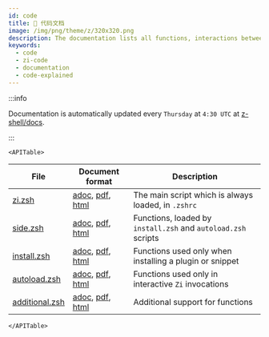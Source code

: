 ```yaml
---
id: code
title: 🔖 代码文档
image: /img/png/theme/z/320x320.png
description: The documentation lists all functions, interactions between them, their comments, and features.
keywords:
  - code
  - zi-code
  - documentation
  - code-explained
---
```


<!-- @format -->


:::info

Documentation is automatically updated every `Thursday` at `4:30 UTC` at [z-shell/docs][].

:::

```mdx-code-block
<APITable>
```

| File                 | Document format                   | Description                                                   |
| -------------------- | --------------------------------- | ------------------------------------------------------------- |
| [zi.zsh][2]          | [adoc][3], [pdf][4], [html][5]    | The main script which is always loaded, in `.zshrc`           |
| [side.zsh][6]        | [adoc][7], [pdf][8], [html][9]    | Functions, loaded by `install.zsh` and `autoload.zsh` scripts |
| [install.zsh][10]    | [adoc][11], [pdf][12], [html][13] | Functions used only when installing a plugin or snippet       |
| [autoload.zsh][14]   | [adoc][15], [pdf][16], [html][17] | Functions used only in interactive `Zi` invocations           |
| [additional.zsh][18] | [adoc][19], [pdf][20], [html][21] | Additional support for functions                              |

```mdx-code-block
</APITable>
```

<!-- end-of-file -->

<!-- links -->

<!-- external -->

[z-shell/docs]: https://github.com/z-shell/docs

[2]: https://github.com/z-shell/zi/blob/main/zi.zsh

[3]: https://github.com/z-shell/docs/blob/main/code/zsdoc/asciidoc/zi.zsh.adoc

[4]: https://github.com/z-shell/docs/blob/main/code/zsdoc/pdf/zi.zsh.pdf

[5]: https://z-shell.github.io/docs/code/html/zi.zsh.html

[6]: https://github.com/z-shell/zi/blob/main/lib/zsh/side.zsh

[7]: https://github.com/z-shell/docs/blob/main/code/zsdoc/asciidoc/side.zsh.adoc

[8]: https://github.com/z-shell/docs/blob/main/code/zsdoc/pdf/side.zsh.pdf

[9]: https://z-shell.github.io/docs/code/html/side.zsh.html

[10]: https://github.com/z-shell/zi/blob/main/lib/zsh/install.zsh

[11]: https://github.com/z-shell/docs/blob/main/code/zsdoc/asciidoc/install.zsh.adoc

[12]: https://github.com/z-shell/docs/blob/main/code/zsdoc/pdf/install.zsh.pdf

[13]: https://z-shell.github.io/docs/code/html/install.zsh.html

[14]: https://github.com/z-shell/zi/blob/main/lib/zsh/autoload.zsh

[15]: https://github.com/z-shell/docs/blob/main/code/zsdoc/asciidoc/autoload.zsh.adoc

[16]: https://github.com/z-shell/docs/blob/main/code/zsdoc/pdf/autoload.zsh.pdf

[17]: https://z-shell.github.io/docs/code/html/autoload.zsh.html

[18]: https://github.com/z-shell/zi/blob/main/lib/zsh/additional.zsh

[19]: https://github.com/z-shell/docs/blob/main/code/zsdoc/asciidoc/additional.zsh.adoc

[20]: https://github.com/z-shell/docs/blob/main/code/zsdoc/pdf/additional.zsh.pdf

[21]: https://z-shell.github.io/docs/code/html/additional.zsh.html
